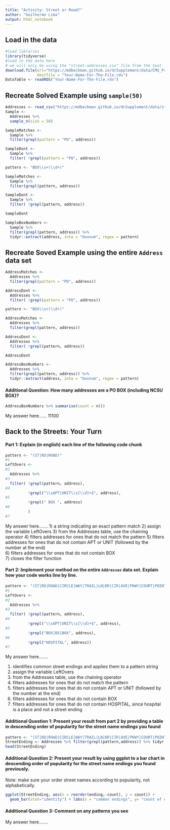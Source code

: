```yaml
---
title: "Activity: Street or Road?"
author: "Guilherme Lima"
output: html_notebook
---
```


## Load in the data

```r
#load libraries 
library(tidyverse)
#load in the data here 
# we will only be using the "street-addresses.csv" file from the text
download.file(url="https://mdbeckman.github.io/dcSupplement/data/CMS_ProvidersSimple.rds",
              destfile = "Your-Name-For-The-File.rds")
DataTable <- readRDS("Your-Name-For-The-File.rds")


```

## Recreate Solved Example using `sample(50)`

```r
Addresses <- read_csv("https://mdbeckman.github.io/dcSupplement/data/street-addresses.csv")
Sample <- 
  Addresses %>%
  sample_n(size = 50)

SampleMatches <- 
  Sample %>%
  filter(grepl(pattern = "PO", address))

SampleDont <- 
  Sample %>%
  filter( !grepl(pattern = "PO", address))

pattern <- "BOX\\s+(\\d+)"

SampleMatches <- 
  Sample %>% 
  filter(grepl(pattern, address))

SampleDont <-
  Sample %>%
  filter( !grepl(pattern, address))

SampleDont

SampleBoxNumbers <- 
  Sample %>%
  filter(grepl(pattern, address)) %>%
  tidyr::extract(address, into = "boxnum", regex = pattern)
```

## Recreate Soved Example using the entire `Address` data set

```r
AddressMatches <- 
  Addresses %>%
  filter(grepl(pattern = "PO", address))

AddressDont <- 
  Addresses %>%
  filter( !grepl(pattern = "PO", address))

pattern <- "BOX\\s+(\\d+)"

AddressMatches <- 
  Addresses %>% 
  filter(grepl(pattern, address))

AddressDont <-
  Addresses %>%
  filter( !grepl(pattern, address))

AddressDont

AddressBoxNumbers <- 
  Addresses %>%
  filter(grepl(pattern, address)) %>%
  tidyr::extract(address, into = "boxnum", regex = pattern)
```

#### Additional Question: How many addresses are a PO BOX (including NCSU BOX)? 

```r
AddressBoxNumbers %>% summarise(count = n())

```

My answer here...... 
11100

## Back to the Streets: Your Turn

#### Part 1: Explain (in english) each line of the following code chunk

```r
pattern <- "(ST|RD|ROAD)"
#1
LeftOvers <-
#2
  Addresses %>% 
#3
  filter( !grepl(pattern, address),
#4
          !grepl("\\sAPT|UNIT\\s[\\d]+$", address),
#5      
          !grepl(" BOX ", address)
#6    
          )
#7
```

My answer here.......
1) a string indicating an exact pattern match 
2) assign the variable LeftOvers
3) from the Addresses table, use the chaining operator
4) filters addresses for ones that do not match the pattern
5) filters addresses for ones that do not contain APT or UNIT (followed by the number at the end)  
6) filters addresses for ones that do not contain BOX       
7) closes the filter function

#### Part 2: Implement your method on the entire `Addresses` data set. Explain how your code works line by line.

```r
pattern <- "(ST|RD|ROAD|CIRCLE|WAY|TRAIL|LN|DR|CIR|AVE|PKWY|COURT|POINT|BLVD|CT|LANE|PL|PATH|LOOP)"
#1
LeftOvers <-   
#2
  Addresses %>%     
#3
  filter( !grepl(pattern, address),    
#4
          !grepl("\\sAPT|UNIT\\s[\\d]+$", address),   
#5
          !grepl("BOX|BX|B0X", address),
#6
          !grepl("HOSPITAL", address))
#7

```

My answer here.......

1) identifies common street endings and applies them to a pattern string
2) assign the variable LeftOvers
3) from the Addresses table, use the chaining operator
4) filters addresses for ones that do not match the pattern
5) filters addresses for ones that do not contain APT or UNIT (followed by the number at the end)
6) filters addresses for ones that do not contain BOX 
7) filters addresses for ones that do not contain HOSPITAL, since hospital is a place and not a street ending

#### Additional Question 1: Present your result from part 2 by providing a table in descending order of popularity for the street name endings you found

```r
pattern <- "(ST|RD|ROAD|CIRCLE|WAY|TRAIL|LN|DR|CIR|AVE|PKWY|COURT|POINT|BLVD|CT|LANE|PL|PATH|LOOP)"
StreetEnding <- Addresses %>% filter(grepl(pattern,address)) %>% tidyr::extract(address, into = "ending", regex = pattern) %>% group_by(ending) %>% summarise(count = n()) %>%  arrange(desc(count))
head(StreetEnding)
```

#### Additional Question 2: Present your result by using ggplot to a bar chart in descending order of popularity for the street name endings you found previously.

Note: make sure your order street names according to popularity, not alphabetically.

```r
ggplot(StreetEnding, aes(x = reorder(ending,-count), y = count)) +
  geom_bar(stat="identity") + labs(x = "common endings", y= "count of endings", title = "Popularity of street name endings")
```

#### Additional Question 3: Comment on any patterns you see

My answer here.......
